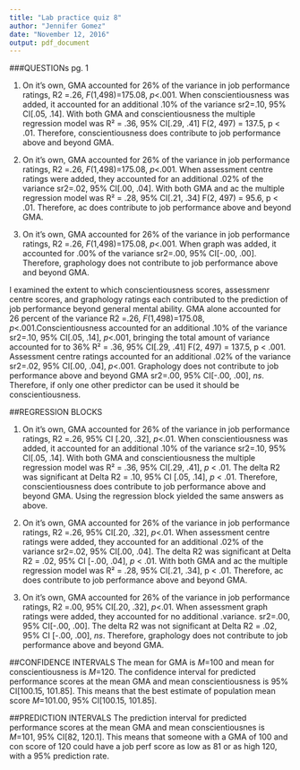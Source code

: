 ```yaml
---
title: "Lab practice quiz 8"
author: "Jennifer Gomez"
date: "November 12, 2016"
output: pdf_document
---
```


###QUESTIONs pg. 1

1) On it's own, GMA accounted for 26% of the variance in job performance ratings, R2 =.26, *F*(1,498)=175.08, *p*<.001. When conscientiousness was added, it accounted for an additional .10% of the variance sr2=.10, 95% CI[.05, .14]. With both GMA and conscientiousness the multiple regression model was R² = .36, 95% CI[.29, .41] F(2, 497) = 137.5, p < .01. Therefore, conscientiousness does contribute to job performance above and beyond GMA. 

2) On it's own, GMA accounted for 26% of the variance in job performance ratings, R2 =.26, *F*(1,498)=175.08, *p*<.001. When assessment centre ratings were added, they accounted for an additional .02% of the variance sr2=.02, 95% CI[.00, .04]. With both GMA and ac the multiple regression model was R² = .28, 95% CI[.21, .34] F(2, 497) = 95.6, p < .01. Therefore, ac does contribute to job performance above and beyond GMA. 

3) On it's own, GMA accounted for 26% of the variance in job performance ratings, R2 =.26, *F*(1,498)=175.08, *p*<.001. When graph was added, it accounted for .00% of the variance sr2=.00, 95% CI[-.00, .00]. Therefore, graphology does not contribute to job performance above and beyond GMA. 

I examined the extent to which conscientiousness scores, assessmenr centre scores, and graphology ratings each contributed to the prediction of job performance beyond general mental ability. GMA alone accounted for 26 percent of the variance R2 =.26, *F*(1,498)=175.08, *p*<.001.Conscientiousness accounted for an additional .10% of the variance sr2=.10, 95% CI[.05, .14], *p*<.001, bringing the total amount of variance accounted for to 36% R² = .36, 95% CI[.29, .41] F(2, 497) = 137.5, p < .001. Assessment centre ratings accounted for an additional .02% of the variance sr2=.02, 95% CI[.00, .04], *p*<.001. Graphology does not contribute to job performance above and beyond GMA sr2=.00, 95% CI[-.00, .00], *ns*. Therefore, if only one other predictor can be used it should be conscientiousness. 

##REGRESSION BLOCKS

1. On it's own, GMA accounted for 26% of the variance in job performance ratings, R2 =.26, 95% CI [.20, .32], *p*<.01. When conscientiousness was added, it accounted for an additional .10% of the variance sr2=.10, 95% CI[.05, .14]. With both GMA and conscientiousness the multiple regression model was R² = .36, 95% CI[.29, .41], *p* < .01. The delta R2 was significant at Delta R2 = .10, 95% CI [.05, .14], *p* < .01. Therefore, conscientiousness does contribute to job performance above and beyond GMA. Using the regression block yielded the same answers as above. 

2. On it's own, GMA accounted for 26% of the variance in job performance ratings, R2 =.26, 95% CI[.20, .32], *p*<.01. When assessment centre ratings were added, they accounted for an additional .02% of the variance sr2=.02, 95% CI[.00, .04].  The delta R2 was significant at Delta R2 = .02, 95% CI [-.00, .04], *p* < .01. With both GMA and ac the multiple regression model was R² = .28, 95% CI[.21, .34], p < .01. Therefore, ac does contribute to job performance above and beyond GMA. 

3.  On it's own, GMA accounted for 26% of the variance in job performance ratings, R2 =.00, 95% CI[.20, .32], *p*<.01. When assessment graph ratings were added, they accounted for no additional .variance. sr2=.00, 95% CI[-.00, .00]. The delta R2 was not significant at Delta R2 = .02, 95% CI [-.00, .00], *ns*. Therefore, graphology does not contribute to job performance above and beyond GMA. 

##CONFIDENCE INTERVALS
The mean for GMA is *M*=100 and mean for conscientiousness is *M*=120. The confidence interval for predicted performance scores at the mean GMA and mean conscientiousness is 95% CI[100.15, 101.85]. This means that the best estimate of population mean score *M*=101.00, 95% CI[100.15, 101.85].

##PREDICTION INTERVALS
The prediction interval for predicted performance scores at the mean GMA and mean conscientiousnes is *M*=101, 95% CI[82, 120.1]. This means that someone with a GMA of 100 and con score of 120 could have a job perf score as low as 81 or as high 120, with a 95% prediction rate. 